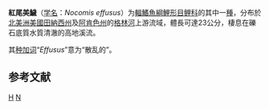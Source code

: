 {{Speciesbox 
| taxon = Nocomis effusus
| status = NE
| status_system = IUCN3.1
| authority = [[Lachner|Lachner]] & [[Jenkins|Jenkins]], 1967
| synonyms = 
}}

'''紅尾美鱥'''（[[学名|学名]]：''Nocomis effusus''）为[[輻鰭魚綱|輻鰭魚綱]][[鯉形目|鯉形目]][[鲤科|鲤科]]的其中一[[種|種]]，分布於[[北美洲|北美洲]][[美國|美國]][[田納西州|田納西州]]及[[阿肯色州|阿肯色州]]的[[格林河|格林河]]上游流域，體長可達23公分，棲息在礫石底質水質清澈的高地溪流。

其[[种加词|种加词]]“''Effusus''”意为“散乱的”。

== 参考文献 ==
{{reflist}}
{{Taxonbar}}

[[Category:美鱥属|H]]
[[Category:1967年描述的魚類|N]]